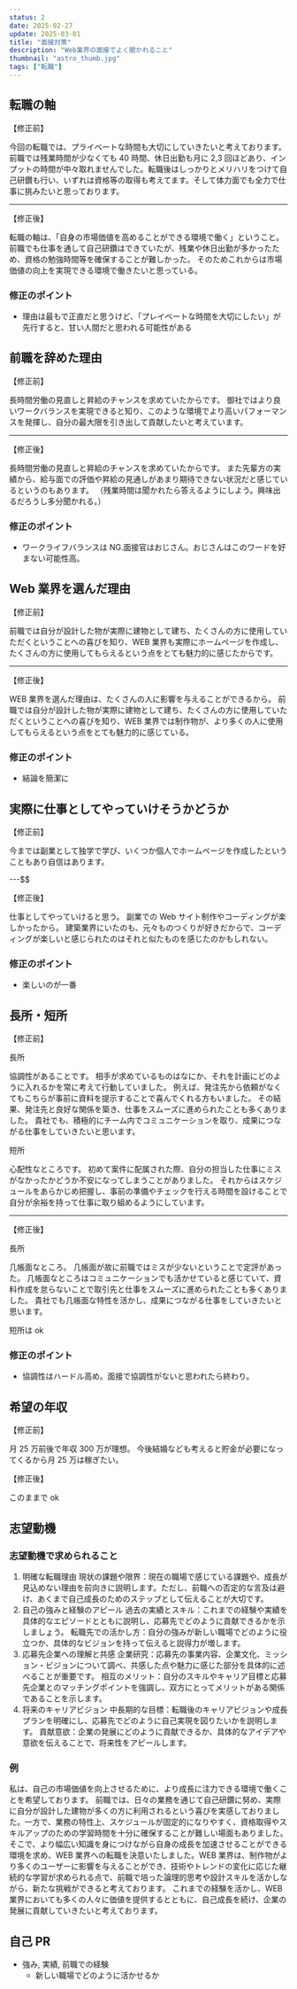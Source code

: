 ```yaml
---
status: 2
date: 2025-02-27
update: 2025-03-01
title: "面接対策"
description: "Web業界の面接でよく聞かれること"
thumbnail: "astro_thumb.jpg"
tags: ["転職"]
---
```


## 転職の軸

【修正前】

今回の転職では、プライベートな時間も大切にしていきたいと考えております。
前職では残業時間が少なくても 40 時間、休日出勤も月に 2,3 回ほどあり、インプットの時間が中々取れませんでした。転職後はしっかりとメリハリをつけて自己研鑽も行い、いずれは資格等の取得も考えてます。そして体力面でも全力で仕事に挑みたいと思っております。

---

【修正後】

転職の軸は、「自身の市場価値を高めることができる環境で働く」ということ。
前職でも仕事を通して自己研鑽はできていたが、残業や休日出勤が多かったため、資格の勉強時間等を確保することが難しかった。
そのためこれからは市場価値の向上を実現できる環境で働きたいと思っている。

### 修正のポイント

- 理由は最もで正直だと思うけど、「プレイベートな時間を大切にしたい」が先行すると、甘い人間だと思われる可能性がある

## 前職を辞めた理由

【修正前】

長時間労働の見直しと昇給のチャンスを求めていたからです。
御社ではより良いワークバランスを実現できると知り、このような環境でより高いパフォーマンスを発揮し、自分の最大限を引き出して貢献したいと考えています。

---

【修正後】

長時間労働の見直しと昇給のチャンスを求めていたからです。
また先輩方の実績から、給与面での評価や昇給の見通しがあまり期待できない状況だと感じているというのもあります。
（残業時間は聞かれたら答えるようにしよう。興味出るだろうし多分聞かれる。）

### 修正のポイント

- ワークライフバランスは NG.面接官はおじさん。おじさんはこのワードを好まない可能性高。

## Web 業界を選んだ理由

【修正前】

前職では自分が設計した物が実際に建物として建ち、たくさんの方に使用していただくということへの喜びを知り、WEB 業界も実際にホームページを作成し、たくさんの方に使用してもらえるという点をとても魅力的に感じたからです。

---

【修正後】

WEB 業界を選んだ理由は、たくさんの人に影響を与えることができるから。
前職では自分が設計した物が実際に建物として建ち、たくさんの方に使用していただくということへの喜びを知り、WEB 業界では制作物が、より多くの人に使用してもらえるという点をとても魅力的に感じている。

### 修正のポイント

- 結論を簡潔に

## 実際に仕事としてやっていけそうかどうか

【修正前】

今までは副業として独学で学び、いくつか個人でホームページを作成したということもあり自信はあります。

---$$

【修正後】

仕事としてやっていけると思う。
副業での Web サイト制作やコーディングが楽しかったから。
建築業界にいたのも、元々ものつくりが好きだからで、コーディングが楽しいと感じられたのはそれと似たものを感じたのかもしれない。

### 修正のポイント

- 楽しいのが一番

## 長所・短所

【修正前】

長所

協調性があることです。
相手が求めているものはなにか、それを計画にどのように入れるかを常に考えて行動していました。
例えば、発注先から依頼がなくてもこちらが事前に資料を提示することで喜んでくれる方もいました。
その結果、発注先と良好な関係を築き、仕事をスムーズに進められたことも多くありました。
貴社でも、積極的にチーム内でコミュニケーションを取り、成果につながる仕事をしていきたいと思います。

短所

心配性なところです。
初めて案件に配属された際、自分の担当した仕事にミスがなかったかどうか不安になってしまうことがありました。
それからはスケジュールをあらかじめ把握し、事前の準備やチェックを行える時間を設けることで自分が余裕を持って仕事に取り組めるようにしています。

---

【修正後】

長所

几帳面なところ。
几帳面が故に前職ではミスが少ないということで定評があった。
几帳面なところはコミュニケーションでも活かせていると感じていて、資料作成を怠らないことで取引先と仕事をスムーズに進められたことも多くありました。
貴社でも几帳面な特性を活かし、成果につながる仕事をしていきたいと思います。

短所は ok

### 修正のポイント

- 協調性はハードル高め。面接で協調性がないと思われたら終わり。

## 希望の年収

【修正前】

月 25 万前後で年収 300 万が理想。
今後結婚なども考えると貯金が必要になってくるから月 25 万は稼ぎたい。

【修正後】

このままで ok

## 志望動機

### 志望動機で求められること

1. 明確な転職理由
   現状の課題や限界：現在の職場で感じている課題や、成長が見込めない理由を前向きに説明します。ただし、前職への否定的な言及は避け、あくまで自己成長のためのステップとして伝えることが大切です。
2. 自己の強みと経験のアピール
   過去の実績とスキル：これまでの経験や実績を具体的なエピソードとともに説明し、応募先でどのように貢献できるかを示しましょう。
   転職先での活かし方：自分の強みが新しい職場でどのように役立つか、具体的なビジョンを持って伝えると説得力が増します。
3. 応募先企業への理解と共感
   企業研究：応募先の事業内容、企業文化、ミッション・ビジョンについて調べ、共感した点や魅力に感じた部分を具体的に述べることが重要です。
   相互のメリット：自分のスキルやキャリア目標と応募先企業とのマッチングポイントを強調し、双方にとってメリットがある関係であることを示します。
4. 将来のキャリアビジョン
   中長期的な目標：転職後のキャリアビジョンや成長プランを明確にし、応募先でどのように自己実現を図りたいかを説明します。
   貢献意欲：企業の発展にどのように貢献できるか、具体的なアイデアや意欲を伝えることで、将来性をアピールします。

### 例

私は、自己の市場価値を向上させるために、より成長に注力できる環境で働くことを希望しております。
前職では、日々の業務を通じて自己研鑽に努め、実際に自分が設計した建物が多くの方に利用されるという喜びを実感しておりました。一方で、業務の特性上、スケジュールが固定的になりやすく、資格取得やスキルアップのための学習時間を十分に確保することが難しい場面もありました。
そこで、より幅広い知識を身につけながら自身の成長を加速させることができる環境を求め、WEB 業界への転職を決意いたしました。WEB 業界は、制作物がより多くのユーザーに影響を与えることができ、技術やトレンドの変化に応じた継続的な学習が求められる点で、前職で培った論理的思考や設計スキルを活かしながら、新たな挑戦ができると考えております。
これまでの経験を活かし、WEB 業界においても多くの人々に価値を提供するとともに、自己成長を続け、企業の発展に貢献していきたいと考えております。

## 自己 PR

- 強み, 実績, 前職での経験
  - 新しい職場でどのように活かせるか
